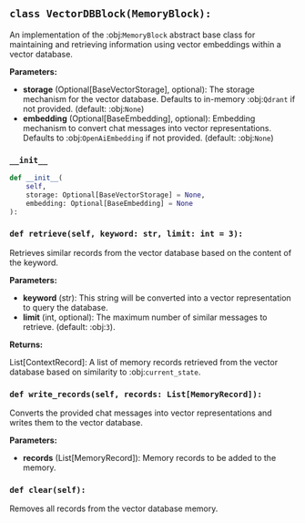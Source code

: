 <a id="camel.memories.blocks.vectordb_block"></a>

<a id="camel.memories.blocks.vectordb_block.VectorDBBlock"></a>

## `class VectorDBBlock(MemoryBlock):`

An implementation of the :obj:`MemoryBlock` abstract base class for
maintaining and retrieving information using vector embeddings within a
vector database.

**Parameters:**

- **storage** (Optional[BaseVectorStorage], optional): The storage mechanism for the vector database. Defaults to in-memory :obj:`Qdrant` if not provided. (default: :obj:`None`)
- **embedding** (Optional[BaseEmbedding], optional): Embedding mechanism to convert chat messages into vector representations. Defaults to :obj:`OpenAiEmbedding` if not provided. (default: :obj:`None`)

<a id="camel.memories.blocks.vectordb_block.VectorDBBlock.__init__"></a>

### `__init__`

```python
def __init__(
    self,
    storage: Optional[BaseVectorStorage] = None,
    embedding: Optional[BaseEmbedding] = None
):
```

<a id="camel.memories.blocks.vectordb_block.VectorDBBlock.retrieve"></a>

### `def retrieve(self, keyword: str, limit: int = 3):`

Retrieves similar records from the vector database based on the
content of the keyword.

**Parameters:**

- **keyword** (str): This string will be converted into a vector representation to query the database.
- **limit** (int, optional): The maximum number of similar messages to retrieve. (default: :obj:`3`).

**Returns:**

  List[ContextRecord]: A list of memory records retrieved from the
vector database based on similarity to :obj:`current_state`.

<a id="camel.memories.blocks.vectordb_block.VectorDBBlock.write_records"></a>

### `def write_records(self, records: List[MemoryRecord]):`

Converts the provided chat messages into vector representations and
writes them to the vector database.

**Parameters:**

- **records** (List[MemoryRecord]): Memory records to be added to the memory.

<a id="camel.memories.blocks.vectordb_block.VectorDBBlock.clear"></a>

### `def clear(self):`

Removes all records from the vector database memory.
